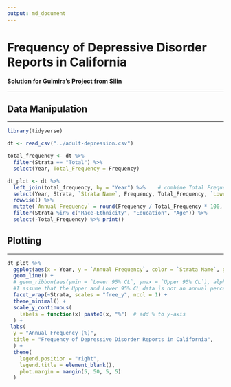 ```yaml
---
output: md_document
---
```

# **Frequency of Depressive Disorder Reports in California**
**Solution for Gulmira's Project from Silin**

******

## Data Manipulation
******
```r
library(tidyverse)

dt <- read_csv("../adult-depression.csv")

total_frequency <- dt %>%
  filter(Strata == "Total") %>% 
  select(Year, Total_Frequency = Frequency)

dt_plot <- dt %>%
  left_join(total_frequency, by = "Year") %>%    # combine Total Frequency with the original data
  select(Year, Strata, `Strata Name`, Frequency, Total_Frequency, `Lower 95% CL`, `Upper 95% CL`) %>%
  rowwise() %>%
  mutate(`Annual Frequency` = round(Frequency / Total_Frequency * 100, 2)) %>% # Calculate Annual Frequency
  filter(Strata %in% c("Race-Ethnicity", "Education", "Age")) %>% 
  select(-Total_Frequency) %>% print()
```
## Plotting
******
```r

dt_plot %>% 
  ggplot(aes(x = Year, y = `Annual Frequency`, color = `Strata Name`, group = `Strata Name`)) +
  geom_line() +
  # geom_ribbon(aes(ymin = `Lower 95% CL`, ymax = `Upper 95% CL`), alpha = 0.2) +
  #I assume that the Upper and Lower 95% CL data is not an annual percentage, so it doesn't match the lines drawn by geom_line. And I haven't figured out how that percentage was derived in the original dataframe, so I haven't found out how to calculate the annual data for an Upper and Lower 95% CL either...
  facet_wrap(~Strata, scales = "free_y", ncol = 1) +
  theme_minimal() +
  scale_y_continuous(
    labels = function(x) paste0(x, "%")  # add % to y-axis
  ) +
 labs(
  y = "Annual Frequency (%)", 
  title = "Frequency of Depressive Disorder Reports in California",
  ) +
  theme(
    legend.position = "right",
    legend.title = element_blank(),
    plot.margin = margin(5, 50, 5, 5)
  )
```